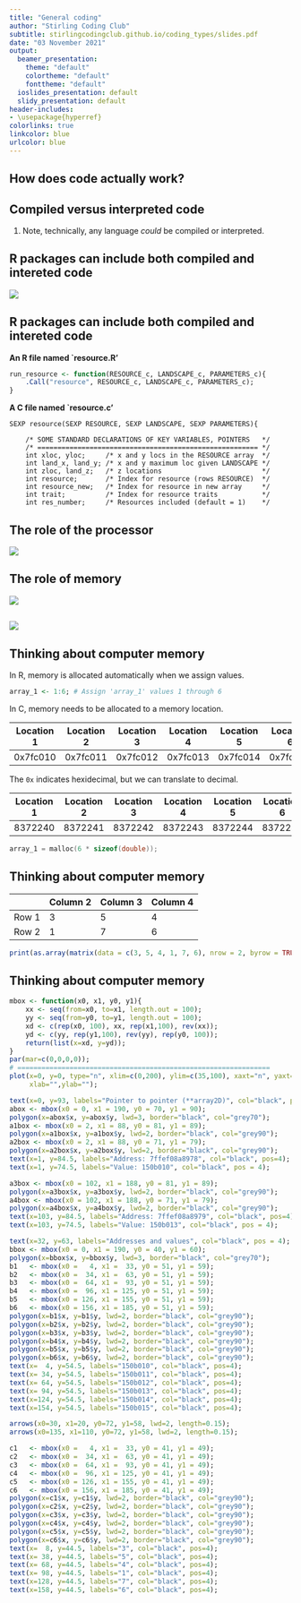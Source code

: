 ```yaml
---
title: "General coding"
author: "Stirling Coding Club"
subtitle: stirlingcodingclub.github.io/coding_types/slides.pdf
date: "03 November 2021"
output:
  beamer_presentation:
    theme: "default"
    colortheme: "default"
    fonttheme: "default"
  ioslides_presentation: default
  slidy_presentation: default
header-includes:
- \usepackage{hyperref}
colorlinks: true
linkcolor: blue
urlcolor: blue
---
```



## How does code actually work?

\begin{itemize}
\item Programmers work with \textbf{source code} (e.g., R, python)
\item Computers execute \textbf{machine language} (binary)
\item To get from source code to machine language, we can \textit{compile} code or \textit{interpret} it.
\end{itemize}


## Compiled versus interpreted code

\begin{columns}
\begin{column}{0.5\textwidth}

\textbf{Compiled code}
\vspace{2mm}
\begin{itemize}
\item Directly translates everything to machine language
\item Transatlation must occur before running code
\item C, C++, FORTRAN, Pascal (low-level languages)$^{1}$
\item Two steps to execute code
\item Faster performance (executes immediately after compiling)
\item Slower and more laborious to code
\end{itemize}


\end{column}
\begin{column}{0.5\textwidth} 

\textbf{Interpreted code}

\begin{itemize}
\vspace{2mm}
\item Code is run bit by bit through an interpreter
\item Interpreter breaks down and executes code `on the fly'
\item R, Perl, MATLAB, Python (high-level languages)$^{1}$
\item One step to execute code
\item Slower performance (executes after interpreted)
\item Faster and more intuitive to code
\end{itemize}

\end{column}
\end{columns}
\pause
\vspace{4mm}

1. Note, technically, any language *could* be compiled or interpreted.


## R packages can include both compiled and intereted code

![](img/gmse.png)



## R packages can include both compiled and intereted code {.smaller}

\footnotesize

**An R file named `resource.R'**

```r
run_resource <- function(RESOURCE_c, LANDSCAPE_c, PARAMETERS_c){
    .Call("resource", RESOURCE_c, LANDSCAPE_c, PARAMETERS_c);
}
```

\vspace{3mm} \pause

**A C file named `resource.c'**

```
SEXP resource(SEXP RESOURCE, SEXP LANDSCAPE, SEXP PARAMETERS){
 
    /* SOME STANDARD DECLARATIONS OF KEY VARIABLES, POINTERS   */
    /* ======================================================= */
    int xloc, yloc;     /* x and y locs in the RESOURCE array  */ 
    int land_x, land_y; /* x and y maximum loc given LANDSCAPE */
    int zloc, land_z;   /* z locations                         */
    int resource;       /* Index for resource (rows RESOURCE)  */
    int resource_new;   /* Index for resource in new array     */
    int trait;          /* Index for resource traits           */
    int res_number;     /* Resources included (default = 1)    */
```



\normalsize

## The role of the processor

\begin{itemize}
\item Machine code is a list of instructions written in binary (1s \& 0s)
\item Binary instructions sent to the \textit{Central Processing Unit (CPU)}
\begin{itemize}
\item CPUs can read and write to memory, and do maths (and that's about it)
\item Instructions tell the CPU to read and write information to memory
\end{itemize} 
\end{itemize} 

![](img/processor.jpg)

\footnotetext[1]{{\bf Image:} \href{https://commons.wikimedia.org/wiki/File:AMD5k86-P75.jpg}{Public Domain}.}

## The role of memory

\begin{itemize}
\item Random-access memory (RAM, or just `memory') is separate from the CPU, and holds data that can be read and changed
\begin{itemize}
\item Memory exists as binary digits (`bits') of ones and zeros
\item Bits are grouped in chunks of eight to make one `byte': \textit{Unit of data storage large enough to hold any basic character}.
\end{itemize}
\end{itemize}

![](img/SDRAM.jpg)

\footnotetext[1]{{\bf Image:} Vitaly Zdanevich,  \href{https://commons.wikimedia.org/wiki/File:AMD5k86-P75.jpg}{Public Domain}.}


##

![](img/computer_inside.jpg)


## Thinking about computer memory

In R, memory is allocated automatically when we assign values.

```r
array_1 <- 1:6; # Assign 'array_1' values 1 through 6
```


\vspace{2mm} \pause

In C, memory needs to be allocated to a memory location.

\footnotesize

| Location 1 | Location 2 | Location 3 | Location 4 | Location 5 | Location 6 |
|------------|------------|------------|------------|------------|------------|
| 0x7fc010   |  0x7fc011  | 0x7fc012   |  0x7fc013  | 0x7fc014   |  0x7fc015  |


\normalsize \pause

The `0x` indicates hexidecimal, but we can translate to decimal.

\footnotesize

| Location 1 | Location 2 | Location 3 | Location 4 | Location 5 | Location 6 |
|------------|------------|------------|------------|------------|------------|
|  8372240   |  8372241   |  8372242   |  8372243   |  8372244   |  8372245   |

\pause

```c
array_1 = malloc(6 * sizeof(double));
```


## Thinking about computer memory


|         |  Column 2  | Column 3   | Column 4   | 
|---------|------------|------------|------------|
| Row 1   |  3         | 5          |  4         |
| Row 2   |  1         | 7          |  6         |


\pause
\vspace{8mm}

```r
print(as.array(matrix(data = c(3, 5, 4, 1, 7, 6), nrow = 2, byrow = TRUE)));
```



## Thinking about computer memory

```r
mbox <- function(x0, x1, y0, y1){
    xx <- seq(from=x0, to=x1, length.out = 100);
    yy <- seq(from=y0, to=y1, length.out = 100);
    xd <- c(rep(x0, 100), xx, rep(x1,100), rev(xx));
    yd <- c(yy, rep(y1,100), rev(yy), rep(y0, 100));
    return(list(x=xd, y=yd));
}
par(mar=c(0,0,0,0));
# ===============================================================
plot(x=0, y=0, type="n", xlim=c(0,200), ylim=c(35,100), xaxt="n", yaxt="n",
     xlab="",ylab="");

text(x=0, y=93, labels="Pointer to pointer (**array2D)", col="black", pos = 4);
abox <- mbox(x0 = 0, x1 = 190, y0 = 70, y1 = 90);
polygon(x=abox$x, y=abox$y, lwd=3, border="black", col="grey70");
a1box <- mbox(x0 = 2, x1 = 88, y0 = 81, y1 = 89);
polygon(x=a1box$x, y=a1box$y, lwd=2, border="black", col="grey90");
a2box <- mbox(x0 = 2, x1 = 88, y0 = 71, y1 = 79);
polygon(x=a2box$x, y=a2box$y, lwd=2, border="black", col="grey90");
text(x=1, y=84.5, labels="Address: 7ffef08a8978", col="black", pos=4);
text(x=1, y=74.5, labels="Value: 150b010", col="black", pos = 4);

a3box <- mbox(x0 = 102, x1 = 188, y0 = 81, y1 = 89);
polygon(x=a3box$x, y=a3box$y, lwd=2, border="black", col="grey90");
a4box <- mbox(x0 = 102, x1 = 188, y0 = 71, y1 = 79);
polygon(x=a4box$x, y=a4box$y, lwd=2, border="black", col="grey90");
text(x=103, y=84.5, labels="Address: 7ffef08a8979", col="black", pos=4);
text(x=103, y=74.5, labels="Value: 150b013", col="black", pos = 4);

text(x=32, y=63, labels="Addresses and values", col="black", pos = 4);
bbox <- mbox(x0 = 0, x1 = 190, y0 = 40, y1 = 60);
polygon(x=bbox$x, y=bbox$y, lwd=3, border="black", col="grey70");
b1   <- mbox(x0 =   4, x1 =  33, y0 = 51, y1 = 59);
b2   <- mbox(x0 =  34, x1 =  63, y0 = 51, y1 = 59);
b3   <- mbox(x0 =  64, x1 =  93, y0 = 51, y1 = 59);
b4   <- mbox(x0 =  96, x1 = 125, y0 = 51, y1 = 59);
b5   <- mbox(x0 = 126, x1 = 155, y0 = 51, y1 = 59);
b6   <- mbox(x0 = 156, x1 = 185, y0 = 51, y1 = 59);
polygon(x=b1$x, y=b1$y, lwd=2, border="black", col="grey90");
polygon(x=b2$x, y=b2$y, lwd=2, border="black", col="grey90");
polygon(x=b3$x, y=b3$y, lwd=2, border="black", col="grey90");
polygon(x=b4$x, y=b4$y, lwd=2, border="black", col="grey90");
polygon(x=b5$x, y=b5$y, lwd=2, border="black", col="grey90");
polygon(x=b6$x, y=b6$y, lwd=2, border="black", col="grey90");
text(x=  4, y=54.5, labels="150b010", col="black", pos=4);
text(x= 34, y=54.5, labels="150b011", col="black", pos=4);
text(x= 64, y=54.5, labels="150b012", col="black", pos=4);
text(x= 94, y=54.5, labels="150b013", col="black", pos=4);
text(x=124, y=54.5, labels="150b014", col="black", pos=4);
text(x=154, y=54.5, labels="150b015", col="black", pos=4);

arrows(x0=30, x1=20, y0=72, y1=58, lwd=2, length=0.15);
arrows(x0=135, x1=110, y0=72, y1=58, lwd=2, length=0.15);

c1   <- mbox(x0 =   4, x1 =  33, y0 = 41, y1 = 49);
c2   <- mbox(x0 =  34, x1 =  63, y0 = 41, y1 = 49);
c3   <- mbox(x0 =  64, x1 =  93, y0 = 41, y1 = 49);
c4   <- mbox(x0 =  96, x1 = 125, y0 = 41, y1 = 49);
c5   <- mbox(x0 = 126, x1 = 155, y0 = 41, y1 = 49);
c6   <- mbox(x0 = 156, x1 = 185, y0 = 41, y1 = 49);
polygon(x=c1$x, y=c1$y, lwd=2, border="black", col="grey90");
polygon(x=c2$x, y=c2$y, lwd=2, border="black", col="grey90");
polygon(x=c3$x, y=c3$y, lwd=2, border="black", col="grey90");
polygon(x=c4$x, y=c4$y, lwd=2, border="black", col="grey90");
polygon(x=c5$x, y=c5$y, lwd=2, border="black", col="grey90");
polygon(x=c6$x, y=c6$y, lwd=2, border="black", col="grey90");
text(x=  8, y=44.5, labels="3", col="black", pos=4);
text(x= 38, y=44.5, labels="5", col="black", pos=4);
text(x= 68, y=44.5, labels="4", col="black", pos=4);
text(x= 98, y=44.5, labels="1", col="black", pos=4);
text(x=128, y=44.5, labels="7", col="black", pos=4);
text(x=158, y=44.5, labels="6", col="black", pos=4);
```


